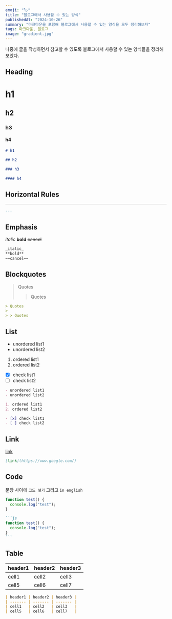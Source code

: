 ```yaml
---
emoji: "🏷️"
title: "블로그에서 사용할 수 있는 양식"
publishedAt: "2024-10-26"
summary: "마크다운을 포함해 블로그에서 사용할 수 있는 양식을 모두 정리해보자"
tags: 마크다운, 블로그
image: "gradient.jpg"
---
```


나중에 글을 작성하면서 참고할 수 있도록 블로그에서 사용할 수 있는 양식들을 정리해보았다.

## Heading

# h1

## h2

### h3

#### h4

```markdown
# h1

## h2

### h3

#### h4
```

## Horizontal Rules

---

```markdown
---
```

## Emphasis

_italic_
**bold**
~~cancel~~

```markdown
_italic_
**bold**
~~cancel~~
```

## Blockquotes

> Quotes
>
> > Quotes

```markdown
> Quotes
>
> > Quotes
```

## List

- unordered list1
- unordered list2

1. ordered list1
2. ordered list2

- [x] check list1
- [ ] check list2

```markdown
- unordered list1
- unordered list2

1. ordered list1
2. ordered list2

- [x] check list1
- [ ] check list2
```

## Link

[link](https://www.google.com/)

```markdown
[link](https://www.google.com/)
```

## Code

문장 사이에 `코드 넣기` 그리고 `in english`

```js
function test() {
  console.log("test");
}
```

````markdown
```js
function test() {
  console.log("test");
}
```
````

## Table

| header1 | header2 | header3 |
| ------- | ------- | ------- |
| cell1   | cell2   | cell3   |
| cell5   | cell6   | cell7   |

```markdown
| header1 | header2 | header3 |
| ------- | ------- | ------- |
| cell1   | cell2   | cell3   |
| cell5   | cell6   | cell7   |
```

